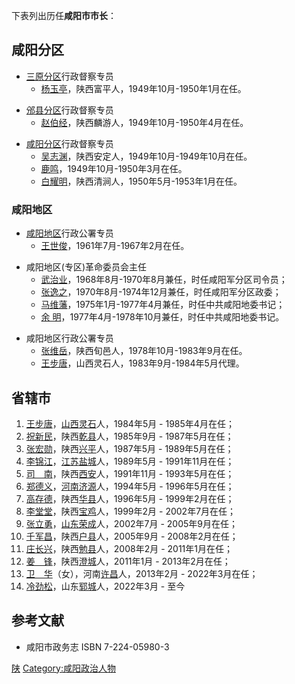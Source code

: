 下表列出历任'''咸阳市市长'''：

==咸阳分区==
*[[三原分区|三原分区]]行政督察专员
**[[杨玉亭|杨玉亭]]，陕西富平人，1949年10月-1950年1月在任。

*[[邠县分区|邠县分区]]行政督察专员
**[[赵伯经|赵伯经]]，陕西麟游人，1949年10月-1950年4月在任。

*[[咸阳分区|咸阳分区]]行政督察专员
**[[吴志渊|吴志渊]]，陕西安定人，1949年10月-1949年10月在任。
**[[鹿鸣|鹿鸣]]，1949年10月-1950年3月在任。
**[[白耀明|白耀明]]，陕西清涧人，1950年5月-1953年1月在任。

===咸阳地区===
*[[咸阳地区|咸阳地区]]行政公署专员
**[[王世俊|王世俊]]，1961年7月-1967年2月在任。

*咸阳地区(专区)革命委员会主任
**[[武治业|武治业]]，1968年8月-1970年8月兼任，时任咸阳军分区司令员；
**[[张逸之|张逸之]]，1970年8月-1974年12月兼任，时任咸阳军分区政委；
**[[马维藩|马维藩]]，1975年1月-1977年4月兼任，时任中共咸阳地委书记；
**[[余明_(咸阳)|余  明]]，1977年4月-1978年10月兼任，时任中共咸阳地委书记。

*咸阳地区行政公署专员
**[[张维岳|张维岳]]，陕西旬邑人，1978年10月-1983年9月在任。
**[[王步唐|王步唐]]，山西灵石人，1983年9月-1984年5月代理。

==省辖市==
#[[王步唐|王步唐]]，[[山西|山西]][[灵石|灵石]]人，1984年5月 - 1985年4月在任；
#[[祝新民|祝新民]]，陕西[[乾县|乾县]]人，1985年9月 - 1987年5月在任；
#[[张宏勋|张宏勋]]，陕西[[兴平|兴平]]人，1987年5月 - 1989年5月在任；
#[[李锦江|李锦江]]，[[江苏|江苏]][[盐城|盐城]]人，1989年5月 - 1991年11月在任；
#[[司南_(市长)|司　南]]，陕西[[西安|西安]]人，1991年11月 - 1993年5月在任；
#[[郑德义|郑德义]]，[[河南|河南]][[济源|济源]]人，1994年5月 - 1996年5月在任；
#[[高存德|高存德]]，陕西[[华县|华县]]人，1996年5月 - 1999年2月在任；
#[[李堂堂|李堂堂]]，陕西[[宝鸡|宝鸡]]人，1999年2月 - 2002年7月在任；
#[[张立勇|张立勇]]，[[山东|山东]][[荣成|荣成]]人，2002年7月 - 2005年9月在任；
#[[千军昌|千军昌]]，陕西[[户县|户县]]人，2005年9月 - 2008年2月在任；
#[[庄长兴|庄长兴]]，陕西[[勉县|勉县]]人，2008年2月 - 2011年1月在任；
#[[姜锋|姜　锋]]，陕西[[澄城|澄城]]人，2011年1月 - 2013年2月在任；
#[[卫华|卫　华]]（女），河南[[许昌|许昌]]人，2013年2月 - 2022年3月在任；
#[[冷劲松_(1973年)|冷劲松]]，山东[[郓城|郓城]]人，2022年3月 - 至今

==参考文献==
*咸阳市政务志 ISBN 7-224-05980-3
[[Category:中国市长列表|陕]]
[[Category:咸阳政治人物|Category:咸阳政治人物]]